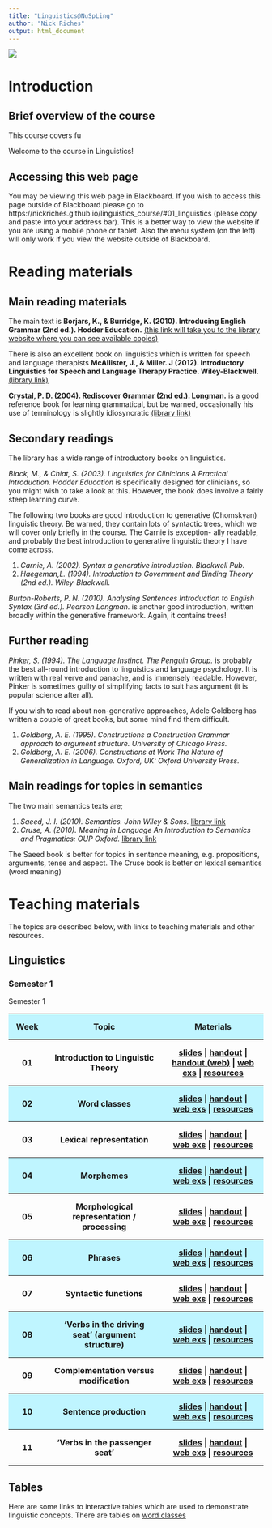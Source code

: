```yaml
---
title: "Linguistics@NuSpLing"
author: "Nick Riches"
output: html_document
---
```


![](images/two_heads.jpg)

# Introduction

## Brief overview of the course

This course covers fu

Welcome to the course in Linguistics!


## Accessing this web page

You may be viewing this web page in Blackboard. If you wish to access this page outside of Blackboard please go to <!-- --> https://nickriches.github.io/linguistics_course/#01_linguistics <!-- --> (please copy and paste into your address bar). This is a better way to view the website if you are using a mobile phone or tablet. Also the menu system (on the left) will only work if you view the website outside of Blackboard.

# Reading materials

## Main reading materials

The main text is **Borjars, K., & Burridge, K. (2010). Introducing English Grammar (2nd ed.). Hodder Education.** [(this link will take you to the library website where you can see available copies)](https://libsearch.ncl.ac.uk/primo-explore/fulldisplay?docid=NCL_ALMA2162237630002411&context=L&vid=NEWUI&lang=en_US&search_scope=NotPC&adaptor=Local%20Search%20Engine&isFrbr=true&tab=default_tab&query=any,contains,borjars%20burridge&sortby=date&facet=frbrgroupid,include,1443135978&offset=0)

There is also an excellent book on linguistics which is written for speech and language therapists **McAllister, J., & Miller. J (2012). Introductory Linguistics for Speech and Language Therapy Practice. Wiley-Blackwell.**  [(library link)](https://libsearch.ncl.ac.uk/primo-explore/fulldisplay?docid=NCL_ALMA2161387180002411&context=L&vid=NEWUI&lang=en_US&search_scope=NotPC&adaptor=Local%20Search%20Engine&tab=default_tab&query=any,contains,mcallister%20miller&sortby=rank&offset=0)

**Crystal, P. D. (2004). Rediscover Grammar (2nd ed.). Longman.** is a good reference book for learning grammatical, but be warned, occasionally his use of terminology is slightly idiosyncratic [(library link)](https://libsearch.ncl.ac.uk/primo-explore/fulldisplay?docid=NCL_ALMA2156538420002411&context=L&vid=NEWUI&lang=en_US&search_scope=NotPC&adaptor=Local%20Search%20Engine&isFrbr=true&tab=default_tab&query=any,contains,crystal%20rediscover&sortby=date&facet=frbrgroupid,include,1443230234&offset=0)

## Secondary readings

The library has a wide range of introductory books on linguistics.

_Black, M., & Chiat, S. (2003). Linguistics for Clinicians A Practical Introduction. Hodder Education_ is specifically designed for clinicians, so you might wish to take a look at this. However, the book does involve a fairly steep learning curve.

The following two books are good introduction to generative (Chomskyan) linguistic theory. Be warned, they contain lots of syntactic trees, which we will cover only briefly in the course. The Carnie is exception- ally readable, and probably the best introduction to generative linguistic theory I have come across.

1. _Carnie, A. (2002). Syntax a generative introduction. Blackwell Pub._
2. _Haegeman,L. (1994). Introduction to Government and Binding Theory (2nd ed.). Wiley-Blackwell._

_Burton-Roberts, P. N. (2010). Analysing Sentences Introduction to English Syntax (3rd ed.). Pearson Longman._ is another good introduction, written broadly within the generative framework. Again, it contains trees!

## Further reading

_Pinker, S. (1994). The Language Instinct. The Penguin Group._
is probably the best all-round introduction to linguistics and language psychology. It is written with real verve and panache, and is immensely readable. However, Pinker is sometimes guilty of simplifying facts to suit has argument (it is popular science after all).

If you wish to read about non-generative approaches, Adele Goldberg has written a couple of great books, but some mind find them difficult.

1. _Goldberg, A. E. (1995). Constructions a Construction Grammar approach to argument structure. University of Chicago Press._
2. _Goldberg, A. E. (2006). Constructions at Work The Nature of Generalization in Language. Oxford, UK: Oxford University Press._

## Main readings for topics in semantics

The two main semantics texts are;

1. _Saeed, J. I. (2010). Semantics. John Wiley & Sons._ [library link](https://libsearch.ncl.ac.uk/primo-explore/fulldisplay?docid=NCL_ALMA21122130560002411&context=L&vid=NEWUI&lang=en_US&search_scope=NotPC&adaptor=Local%20Search%20Engine&isFrbr=true&tab=default_tab&query=any,contains,semantics&sortby=date&facet=frbrgroupid,include,1443482684&offset=0)
2. _Cruse, A. (2010). Meaning in Language An Introduction to Semantics and Pragmatics: OUP Oxford._ [library link](https://libsearch.ncl.ac.uk/primo-explore/fulldisplay?docid=NCL_ALMA2159351000002411&context=L&vid=NEWUI&lang=en_US&search_scope=NotPC&adaptor=Local%20Search%20Engine&isFrbr=true&tab=default_tab&query=any,contains,cruse%20meaning&sortby=date&facet=frbrgroupid,include,1443131633&offset=0)

The Saeed book is better for topics in sentence meaning, e.g. propositions, arguments, tense and aspect. The Cruse book is better on lexical semantics (word meaning)

# Teaching materials

The topics are described below, with links to teaching materials and other resources.

## Linguistics

### Semester 1

<style>

tr:nth-of-type(odd) {
      background-color:#bff5ff;
}

<!-- table, th, td { -->
<!--     border: 1px solid black; -->
<!--     border-collapse: collapse; -->
<!-- } -->
th, td {
    padding: 15px;
}
</style>

Semester 1

 <table style="width:100%">
  <tr><th>Week</th><th>Topic</th><th>Materials</th>
  <tr><th>01</th><th>Introduction to Linguistic Theory</th><th>[slides](slides/01 - Introduction.pdf) | [handout](handouts_word/01_-_Introduction.docx) | [handout (web)](handouts_html/01_-_Introduction.html) | [web exs](webex/01/01.html) | [resources](Resources.html#1)</th>
  <tr><th>02</th><th>Word classes</th><th>[slides]() | [handout]() | [web exs](docs/webex/02/02.html) | [resources](Resources.html#2)</th>
  <tr><th>03</th><th>Lexical representation</th><th>[slides]() | [handout]() | [web exs]() | [resources]()</th>
  <tr><th>04</th><th>Morphemes</th><th>[slides]() | [handout]() | [web exs]() | [resources]()</th>
  <tr><th>05</th><th>Morphological representation / processing</th><th>[slides]() | [handout]() | [web exs]() | [resources]()</th>
  <tr><th>06</th><th>Phrases</th><th>[slides]() | [handout]() | [web exs]() | [resources]()</th>
  <tr><th>07</th><th>Syntactic functions</th><th>[slides]() | [handout]() | [web exs]() | [resources]()</th>
  <tr><th>08</th><th>'Verbs in the driving seat' (argument structure)</th><th>[slides]() | [handout]() | [web exs]() | [resources]()</th>
  <tr><th>09</th><th>Complementation versus modification</th><th>[slides]() | [handout]() | [web exs]() | [resources]()</th>
  <tr><th>10</th><th>Sentence production</th><th>[slides]() | [handout]() | [web exs]() | [resources]()</th>
  <tr><th>11</th><th>'Verbs in the passenger seat'</th><th>[slides]() | [handout]() | [web exs]() | [resources]()</th>
</table> 



## Tables

Here are some links to interactive tables which are used to demonstrate linguistic concepts. There are tables on [word classes](html/word_classes.html)


